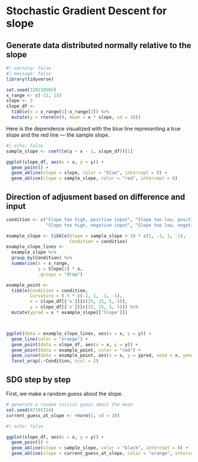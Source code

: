 # Stochastic Gradient Descent for slope


## Generate data distributed normally relative to the slope

```r
#| warning: false
#| message: false
library(tidyverse)

set.seed(128230565)
x_range <- c(-15, 15)
slope <- 3
slope_df <- 
  tibble(x = x_range[1]:x_range[2]) %>%
  mutate(y = rnorm(n(), mean = x * slope, sd = 10))
```

Here is the dependence visualized with the blue line representing a true slope and the red line --- the sample slope.
```r
#| echo: false
sample_slope <- coef(lm(y ~ x - 1, slope_df))[1]

ggplot(slope_df, aes(x = x, y = y)) +
  geom_point() +
  geom_abline(slope = slope, color = "blue", intercept = 0) +
  geom_abline(slope = sample_slope, color = "red", intercept = 0)
```

## Direction of adjusment based on difference and input

```r
condition <- c("Slope too high, positive input", "Slope too low, positive input",
               "Slope too high, negative input", "Slope too low, negative input")

example_slope <- tibble(Slope = sample_slope + 10 * c(1, -1, 1, -1),
                        Condition = condition) 
example_slope_lines <-
  example_slope %>%
  group_by(Condition) %>%
  summarise(x = x_range,
            y = Slope[1] * x,
            .groups = "drop")

example_point <-
  tibble(Condition = condition,
         Curvature = 0.5 * c(-1, 1, -1, -1),
         x = slope_df[['x']][c(25, 25, 5, 5)],
         y = slope_df[['x']][c(25, 25, 5, 5)]) %>%
  mutate(ypred = x * example_slope[['Slope']])



ggplot(data = example_slope_lines, aes(x = x, y = y)) +
  geom_line(color = "orange") +
  geom_point(data = slope_df, aes(x = x, y = y)) +
  geom_point(data = example_point, color = "red") +
  geom_curve(data = example_point, aes(x = x, y = ypred, xend = x, yend = y),  curvature = -0.5, arrow = arrow(length = unit(0.03, "npc"))) +
  facet_wrap(.~Condition, ncol = 2)
```


## SDG step by step

First, we make a random guess about the slope.
```r
# generate a random initial guess about the mean
set.seed(87391724)
current_guess_at_slope <- rnorm(1, sd = 10)
```

```r
#| echo: false

ggplot(slope_df, aes(x = x, y = y)) +
  geom_point() +
  geom_abline(slope = sample_slope, color = "black", intercept = 0) +
  geom_abline(slope = current_guess_at_slope, color = "orange", intercept = 0)
```

